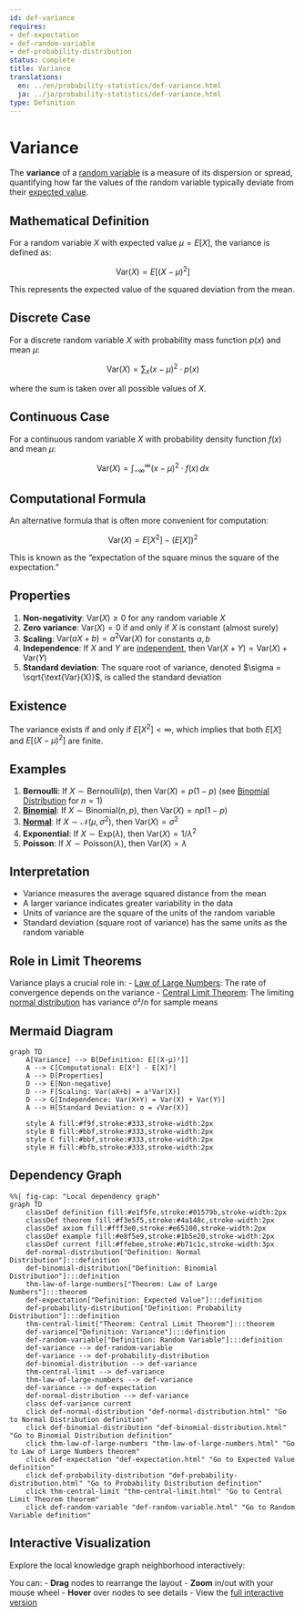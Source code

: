 ```yaml
---
id: def-variance
requires:
- def-expectation
- def-random-variable
- def-probability-distribution
status: complete
title: Variance
translations:
  en: ../en/probability-statistics/def-variance.html
  ja: ../ja/probability-statistics/def-variance.html
type: Definition
---
```


# Variance {#def-variance}

The **variance** of a [random variable](def-random-variable.qmd) is a measure of its dispersion or spread, quantifying how far the values of the random variable typically deviate from their [expected value](def-expectation.qmd).

## Mathematical Definition

For a random variable $X$ with expected value $\mu = E[X]$, the variance is defined as:

$$\text{Var}(X) = E[(X - \mu)^2]$$

This represents the expected value of the squared deviation from the mean.

## Discrete Case

For a discrete random variable $X$ with probability mass function $p(x)$ and mean $\mu$:

$$\text{Var}(X) = \sum_{x} (x - \mu)^2 \cdot p(x)$$

where the sum is taken over all possible values of $X$.

## Continuous Case

For a continuous random variable $X$ with probability density function $f(x)$ and mean $\mu$:

$$\text{Var}(X) = \int_{-\infty}^{\infty} (x - \mu)^2 \cdot f(x) \, dx$$

## Computational Formula

An alternative formula that is often more convenient for computation:

$$\text{Var}(X) = E[X^2] - (E[X])^2$$

This is known as the "expectation of the square minus the square of the expectation."

## Properties

1. **Non-negativity**: $\text{Var}(X) \geq 0$ for any random variable $X$
2. **Zero variance**: $\text{Var}(X) = 0$ if and only if $X$ is constant (almost surely)
3. **Scaling**: $\text{Var}(aX + b) = a^2 \text{Var}(X)$ for constants $a, b$
4. **Independence**: If $X$ and $Y$ are [independent](def-independence.qmd), then $\text{Var}(X + Y) = \text{Var}(X) + \text{Var}(Y)$
5. **Standard deviation**: The square root of variance, denoted $\sigma = \sqrt{\text{Var}(X)}$, is called the standard deviation

## Existence

The variance exists if and only if $E[X^2] < \infty$, which implies that both $E[X]$ and $E[(X - \mu)^2]$ are finite.

## Examples

1. **Bernoulli**: If $X \sim \text{Bernoulli}(p)$, then $\text{Var}(X) = p(1-p)$ (see [Binomial Distribution](def-binomial-distribution.qmd) for $n=1$)
2. **[Binomial](def-binomial-distribution.qmd)**: If $X \sim \text{Binomial}(n, p)$, then $\text{Var}(X) = np(1-p)$
3. **[Normal](def-normal-distribution.qmd)**: If $X \sim \mathcal{N}(\mu, \sigma^2)$, then $\text{Var}(X) = \sigma^2$
4. **Exponential**: If $X \sim \text{Exp}(\lambda)$, then $\text{Var}(X) = 1/\lambda^2$
5. **Poisson**: If $X \sim \text{Poisson}(\lambda)$, then $\text{Var}(X) = \lambda$

## Interpretation

- Variance measures the average squared distance from the mean
- A larger variance indicates greater variability in the data
- Units of variance are the square of the units of the random variable
- Standard deviation (square root of variance) has the same units as the random variable

## Role in Limit Theorems

Variance plays a crucial role in:
- [Law of Large Numbers](thm-law-of-large-numbers.qmd): The rate of convergence depends on the variance
- [Central Limit Theorem](thm-central-limit.qmd): The limiting [normal distribution](def-normal-distribution.qmd) has variance σ²/n for sample means

## Mermaid Diagram

```mermaid
graph TD
    A[Variance] --> B[Definition: E[(X-μ)²]]
    A --> C[Computational: E[X²] - E[X]²]
    A --> D[Properties]
    D --> E[Non-negative]
    D --> F[Scaling: Var(aX+b) = a²Var(X)]
    D --> G[Independence: Var(X+Y) = Var(X) + Var(Y)]
    A --> H[Standard Deviation: σ = √Var(X)]

    style A fill:#f9f,stroke:#333,stroke-width:2px
    style B fill:#bbf,stroke:#333,stroke-width:2px
    style C fill:#bbf,stroke:#333,stroke-width:2px
    style H fill:#bfb,stroke:#333,stroke-width:2px
```

## Dependency Graph

```mermaid
%%| fig-cap: "Local dependency graph"
graph TD
    classDef definition fill:#e1f5fe,stroke:#01579b,stroke-width:2px
    classDef theorem fill:#f3e5f5,stroke:#4a148c,stroke-width:2px
    classDef axiom fill:#fff3e0,stroke:#e65100,stroke-width:2px
    classDef example fill:#e8f5e9,stroke:#1b5e20,stroke-width:2px
    classDef current fill:#ffebee,stroke:#b71c1c,stroke-width:3px
    def-normal-distribution["Definition: Normal Distribution"]:::definition
    def-binomial-distribution["Definition: Binomial Distribution"]:::definition
    thm-law-of-large-numbers["Theorem: Law of Large Numbers"]:::theorem
    def-expectation["Definition: Expected Value"]:::definition
    def-probability-distribution["Definition: Probability Distribution"]:::definition
    thm-central-limit["Theorem: Central Limit Theorem"]:::theorem
    def-variance["Definition: Variance"]:::definition
    def-random-variable["Definition: Random Variable"]:::definition
    def-variance --> def-random-variable
    def-variance --> def-probability-distribution
    def-binomial-distribution --> def-variance
    thm-central-limit --> def-variance
    thm-law-of-large-numbers --> def-variance
    def-variance --> def-expectation
    def-normal-distribution --> def-variance
    class def-variance current
    click def-normal-distribution "def-normal-distribution.html" "Go to Normal Distribution definition"
    click def-binomial-distribution "def-binomial-distribution.html" "Go to Binomial Distribution definition"
    click thm-law-of-large-numbers "thm-law-of-large-numbers.html" "Go to Law of Large Numbers theorem"
    click def-expectation "def-expectation.html" "Go to Expected Value definition"
    click def-probability-distribution "def-probability-distribution.html" "Go to Probability Distribution definition"
    click thm-central-limit "thm-central-limit.html" "Go to Central Limit Theorem theorem"
    click def-random-variable "def-random-variable.html" "Go to Random Variable definition"
```

## Interactive Visualization

Explore the local knowledge graph neighborhood interactively:

::: {.graph-viz data-id="def-variance" data-width="700" data-height="500"}
:::

You can:
- **Drag** nodes to rearrange the layout
- **Zoom** in/out with your mouse wheel
- **Hover** over nodes to see details
- View the [full interactive version](../../output/interactive/en/def-variance.html){target="_blank"}
